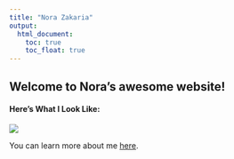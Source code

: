 ```yaml
---
title: "Nora Zakaria"
output: 
  html_document:
    toc: true
    toc_float: true
---
```


## Welcome to Nora's awesome website!

#### Here's What I Look Like:
![](images/Nora.jpg)

You can learn more about me [here](about-me.html).


